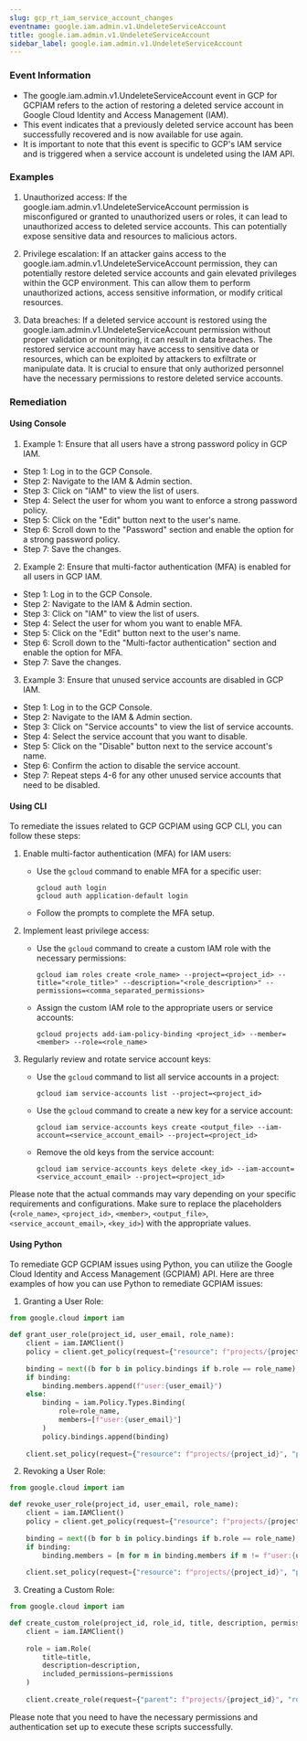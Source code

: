 ```yaml
--- 
slug: gcp_rt_iam_service_account_changes
eventname: google.iam.admin.v1.UndeleteServiceAccount
title: google.iam.admin.v1.UndeleteServiceAccount
sidebar_label: google.iam.admin.v1.UndeleteServiceAccount
---
```

                       
### Event Information

- The google.iam.admin.v1.UndeleteServiceAccount event in GCP for GCPIAM refers to the action of restoring a deleted service account in Google Cloud Identity and Access Management (IAM).
- This event indicates that a previously deleted service account has been successfully recovered and is now available for use again.
- It is important to note that this event is specific to GCP's IAM service and is triggered when a service account is undeleted using the IAM API.


### Examples

1. Unauthorized access: If the google.iam.admin.v1.UndeleteServiceAccount permission is misconfigured or granted to unauthorized users or roles, it can lead to unauthorized access to deleted service accounts. This can potentially expose sensitive data and resources to malicious actors.

2. Privilege escalation: If an attacker gains access to the google.iam.admin.v1.UndeleteServiceAccount permission, they can potentially restore deleted service accounts and gain elevated privileges within the GCP environment. This can allow them to perform unauthorized actions, access sensitive information, or modify critical resources.

3. Data breaches: If a deleted service account is restored using the google.iam.admin.v1.UndeleteServiceAccount permission without proper validation or monitoring, it can result in data breaches. The restored service account may have access to sensitive data or resources, which can be exploited by attackers to exfiltrate or manipulate data. It is crucial to ensure that only authorized personnel have the necessary permissions to restore deleted service accounts.

### Remediation

#### Using Console

1. Example 1: Ensure that all users have a strong password policy in GCP IAM.

- Step 1: Log in to the GCP Console.
- Step 2: Navigate to the IAM & Admin section.
- Step 3: Click on "IAM" to view the list of users.
- Step 4: Select the user for whom you want to enforce a strong password policy.
- Step 5: Click on the "Edit" button next to the user's name.
- Step 6: Scroll down to the "Password" section and enable the option for a strong password policy.
- Step 7: Save the changes.

2. Example 2: Ensure that multi-factor authentication (MFA) is enabled for all users in GCP IAM.

- Step 1: Log in to the GCP Console.
- Step 2: Navigate to the IAM & Admin section.
- Step 3: Click on "IAM" to view the list of users.
- Step 4: Select the user for whom you want to enable MFA.
- Step 5: Click on the "Edit" button next to the user's name.
- Step 6: Scroll down to the "Multi-factor authentication" section and enable the option for MFA.
- Step 7: Save the changes.

3. Example 3: Ensure that unused service accounts are disabled in GCP IAM.

- Step 1: Log in to the GCP Console.
- Step 2: Navigate to the IAM & Admin section.
- Step 3: Click on "Service accounts" to view the list of service accounts.
- Step 4: Select the service account that you want to disable.
- Step 5: Click on the "Disable" button next to the service account's name.
- Step 6: Confirm the action to disable the service account.
- Step 7: Repeat steps 4-6 for any other unused service accounts that need to be disabled.

#### Using CLI

To remediate the issues related to GCP GCPIAM using GCP CLI, you can follow these steps:

1. Enable multi-factor authentication (MFA) for IAM users:
   - Use the `gcloud` command to enable MFA for a specific user:
     ```
     gcloud auth login
     gcloud auth application-default login
     ```
   - Follow the prompts to complete the MFA setup.

2. Implement least privilege access:
   - Use the `gcloud` command to create a custom IAM role with the necessary permissions:
     ```
     gcloud iam roles create <role_name> --project=<project_id> --title="<role_title>" --description="<role_description>" --permissions=<comma_separated_permissions>
     ```
   - Assign the custom IAM role to the appropriate users or service accounts:
     ```
     gcloud projects add-iam-policy-binding <project_id> --member=<member> --role=<role_name>
     ```

3. Regularly review and rotate service account keys:
   - Use the `gcloud` command to list all service accounts in a project:
     ```
     gcloud iam service-accounts list --project=<project_id>
     ```
   - Use the `gcloud` command to create a new key for a service account:
     ```
     gcloud iam service-accounts keys create <output_file> --iam-account=<service_account_email> --project=<project_id>
     ```
   - Remove the old keys from the service account:
     ```
     gcloud iam service-accounts keys delete <key_id> --iam-account=<service_account_email> --project=<project_id>
     ```

Please note that the actual commands may vary depending on your specific requirements and configurations. Make sure to replace the placeholders (`<role_name>`, `<project_id>`, `<member>`, `<output_file>`, `<service_account_email>`, `<key_id>`) with the appropriate values.

#### Using Python

To remediate GCP GCPIAM issues using Python, you can utilize the Google Cloud Identity and Access Management (GCPIAM) API. Here are three examples of how you can use Python to remediate GCPIAM issues:

1. Granting a User Role:
```python
from google.cloud import iam

def grant_user_role(project_id, user_email, role_name):
    client = iam.IAMClient()
    policy = client.get_policy(request={"resource": f"projects/{project_id}"})
    
    binding = next((b for b in policy.bindings if b.role == role_name), None)
    if binding:
        binding.members.append(f"user:{user_email}")
    else:
        binding = iam.Policy.Types.Binding(
            role=role_name,
            members=[f"user:{user_email}"]
        )
        policy.bindings.append(binding)
    
    client.set_policy(request={"resource": f"projects/{project_id}", "policy": policy})
```

2. Revoking a User Role:
```python
from google.cloud import iam

def revoke_user_role(project_id, user_email, role_name):
    client = iam.IAMClient()
    policy = client.get_policy(request={"resource": f"projects/{project_id}"})
    
    binding = next((b for b in policy.bindings if b.role == role_name), None)
    if binding:
        binding.members = [m for m in binding.members if m != f"user:{user_email}"]
    
    client.set_policy(request={"resource": f"projects/{project_id}", "policy": policy})
```

3. Creating a Custom Role:
```python
from google.cloud import iam

def create_custom_role(project_id, role_id, title, description, permissions):
    client = iam.IAMClient()
    
    role = iam.Role(
        title=title,
        description=description,
        included_permissions=permissions
    )
    
    client.create_role(request={"parent": f"projects/{project_id}", "role_id": role_id, "role": role})
```

Please note that you need to have the necessary permissions and authentication set up to execute these scripts successfully.


 